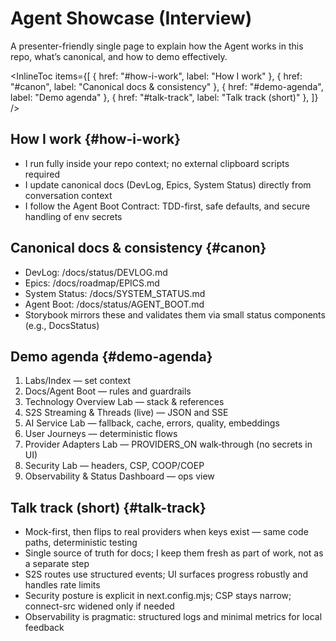 
# Agent Showcase (Interview)

<Meta title="Labs/Agent Showcase" />

A presenter-friendly single page to explain how the Agent works in this repo, what’s canonical, and how to demo effectively.

<InlineToc
  items={[
    { href: "#how-i-work", label: "How I work" },
    { href: "#canon", label: "Canonical docs & consistency" },
    { href: "#demo-agenda", label: "Demo agenda" },
    { href: "#talk-track", label: "Talk track (short)" },
  ]}
/>

## How I work {#how-i-work}

- I run fully inside your repo context; no external clipboard scripts required
- I update canonical docs (DevLog, Epics, System Status) directly from conversation context
- I follow the Agent Boot Contract: TDD-first, safe defaults, and secure handling of env secrets

## Canonical docs & consistency {#canon}

- DevLog: /docs/status/DEVLOG.md
- Epics: /docs/roadmap/EPICS.md
- System Status: /docs/SYSTEM_STATUS.md
- Agent Boot: /docs/status/AGENT_BOOT.md
- Storybook mirrors these and validates them via small status components (e.g., DocsStatus)

## Demo agenda {#demo-agenda}

1. Labs/Index — set context
2. Docs/Agent Boot — rules and guardrails
3. Technology Overview Lab — stack & references
4. S2S Streaming & Threads (live) — JSON and SSE
5. AI Service Lab — fallback, cache, errors, quality, embeddings
6. User Journeys — deterministic flows
7. Provider Adapters Lab — PROVIDERS_ON walk‑through (no secrets in UI)
8. Security Lab — headers, CSP, COOP/COEP
9. Observability & Status Dashboard — ops view

## Talk track (short) {#talk-track}

- Mock-first, then flips to real providers when keys exist — same code paths, deterministic testing
- Single source of truth for docs; I keep them fresh as part of work, not as a separate step
- S2S routes use structured events; UI surfaces progress robustly and handles rate limits
- Security posture is explicit in next.config.mjs; CSP stays narrow; connect-src widened only if needed
- Observability is pragmatic: structured logs and minimal metrics for local feedback

<LastUpdated file="src/stories/Labs/AgentShowcase.docs.mdx" />
